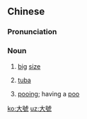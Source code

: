 {{also|大号}}
==Chinese==
{{zh-forms|s=大号}}

===Pronunciation===
{{zh-pron
|m=dàhào,er=y
|cat=n
}}

===Noun===
{{zh-noun}}

# [[big]] [[size]]
# {{lb|zh|musical instrument}} [[tuba]]
# {{lb|zh|colloquial}} [[pooing]]; having a [[poo]]

[[ko:大號]]
[[uz:大號]]